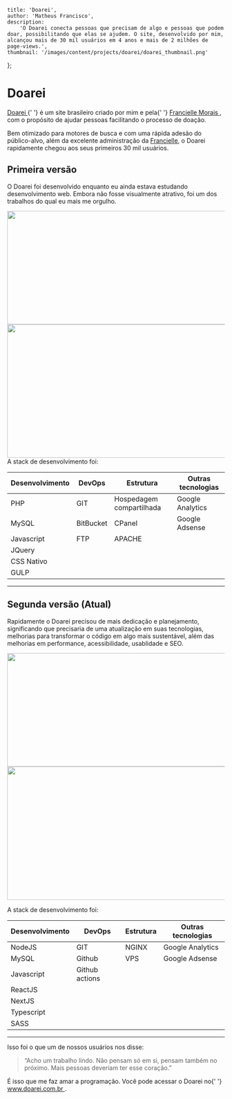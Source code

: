 
	title: 'Doarei',
	author: 'Matheus Francisco',
	description:
		'O Doarei conecta pessoas que precisam de algo e pessoas que podem doar, possibilitando que elas se ajudem. O site, desenvolvido por mim, alcançou mais de 30 mil usuários em 4 anos e mais de 2 milhões de page-views.',
	thumbnail: '/images/content/projects/doarei/doarei_thumbnail.png'
};

# Doarei

<p>
	<a href="https://www.doarei.com.br" rel="noopener noreferrer" target="_blank">
		Doarei
	</a>{' '}
	é um site brasileiro criado por mim e pela{' '}
	<a
		href="https://www.linkedin.com/in/franciellemorais/"
		rel="noopener noreferrer"
		target="_blank"
	>
		Francielle Morais
	</a>
	, com o propósito de ajudar pessoas facilitando o processo de doação.
</p>

Bem otimizado para motores de busca e com uma rápida adesão do público-alvo, além da excelente administração da <a href="https://www.linkedin.com/in/franciellemorais/" rel="noopener noreferrer" target="_blank">Francielle</a>, o Doarei rapidamente chegou aos seus primeiros 30 mil usuários.

## Primeira versão

O Doarei foi desenvolvido enquanto eu ainda estava estudando desenvolvimento web. Embora não fosse visualmente atrativo, foi um dos trabalhos do qual eu mais me orgulho.

<Grid>
	<Grid.Item size={6}>
		<Image
			src="/images/content/projects/doarei/doarei_print.png"
			width="536"
			height="262"
		/>
	</Grid.Item>
	<Grid.Item size={6}>
		<Image
			src="/images/content/projects/doarei/doarei_print2.png"
			width="640"
			height="308"
		/>
	</Grid.Item>
</Grid>
A stack de desenvolvimento foi:

| Desenvolvimento | DevOps    | Estrutura                | Outras tecnologias |
| --------------- | --------- | ------------------------ | ------------------ |
| PHP             | GIT       | Hospedagem compartilhada | Google Analytics   |
| MySQL           | BitBucket | CPanel                   | Google Adsense     |
| Javascript      | FTP       | APACHE                   |
| JQuery          |           |                          |
| CSS Nativo      |           |                          |
| GULP            |           |                          |

---

## Segunda versão (Atual)

Rapidamente o Doarei precisou de mais dedicação e planejamento, significando que precisaria de uma atualização em suas tecnologias, melhorias para transformar o código em algo mais sustentável, além das melhorias em performance, acessibilidade, usablidade e SEO.

<Grid>
	<Grid.Item size={6}>
		<Image
			src="/images/content/projects/doarei/doarei_print3.png"
			width="536"
			height="262"
		/>
	</Grid.Item>
	<Grid.Item size={6}>
		<Image
			src="/images/content/projects/doarei/doarei_print4.png"
			width="640"
			height="308"
		/>
	</Grid.Item>
</Grid>

A stack de desenvolvimento foi:

| Desenvolvimento | DevOps         | Estrutura | Outras tecnologias |
| --------------- | -------------- | --------- | ------------------ |
| NodeJS          | GIT            | NGINX     | Google Analytics   |
| MySQL           | Github         | VPS       | Google Adsense     |
| Javascript      | Github actions |           |
| ReactJS         |                |           |
| NextJS          |                |           |
| Typescript      |                |           |
| SASS            |                |           |

---

Isso foi o que um de nossos usuários nos disse:

> “Acho um trabalho lindo. Não pensam só em si, pensam também no próximo. Mais pessoas deveriam ter esse coração.”

<p>
	É isso que me faz amar a programação. Você pode acessar o Doarei no{' '}
	<a href="https://www.doarei.com.br" rel="noopener noreferrer" target="_blank">
		www.doarei.com.br
	</a>
	.
</p>
